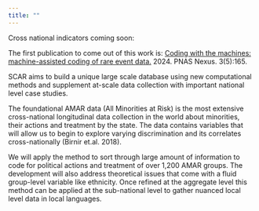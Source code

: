 ```yaml
---
title: ""
---
```


Cross national indicators coming soon:

The first publication to come out of this work is:
[Coding with the machines: machine-assisted coding of rare event data.](https://academic.oup.com/pnasnexus/article/3/5/pgae165/7659908) 2024. PNAS Nexus. 3(5):165.

SCAR aims to build a unique large scale database using new computational methods and supplement at-scale data collection with important national level case studies.

The foundational AMAR data (All Minorities at Risk) is the most extensive cross-national longitudinal data collection in the world about minorities, their actions and treatment by the state.  The data contains variables that will allow us to begin to explore varying discrimination and its correlates cross-nationally (Birnir et.al. 2018). 

We will apply the method to sort through large amount of information to code for political actions and treatment of over 1,200 AMAR groups. The development will also address theoretical issues that come with a fluid group-level variable like ethnicity. Once refined at the aggregate level this method can be applied at the sub-national level to gather nuanced local level data in local languages. 


